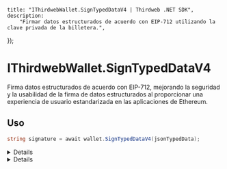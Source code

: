 
	title: "IThirdwebWallet.SignTypedDataV4 | Thirdweb .NET SDK",
	description:
		"Firmar datos estructurados de acuerdo con EIP-712 utilizando la clave privada de la billetera.",
});

# IThirdwebWallet.SignTypedDataV4

Firma datos estructurados de acuerdo con EIP-712, mejorando la seguridad y la usabilidad de la firma de datos estructurados al proporcionar una experiencia de usuario estandarizada en las aplicaciones de Ethereum.

## Uso

```csharp
string signature = await wallet.SignTypedDataV4(jsonTypedData);
```

<Details summary="Parámetros">

### jsonTypedData (requerido)

Una cadena JSON que representa los datos tipados a ser firmados. Estos datos deben seguir el estándar EIP-712, incluyendo tipos, dominio y mensaje.

</Details>

<Details summary="Valor de retorno">

### string

Devuelve un `string` que representa la firma hexadecimal de los datos tipados. Esta firma puede ser verificada para confirmar la integridad de los datos y la autenticidad del firmante.

</Details>

